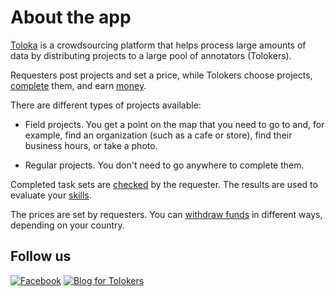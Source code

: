# About the app

[Toloka](https://toloka.ai/tolokers/en/) is a crowdsourcing platform that helps process large amounts of data by distributing projects to a large pool of annotators (Tolokers).

Requesters post projects and set a price, while Tolokers choose projects, [complete](../tasks) them, and earn [money](../priemka#pay).

There are different types of projects available:

- Field projects. You get a point on the map that you need to go to and, for example, find an organization (such as a cafe or store), find their business hours, or take a photo.

- Regular projects. You don't need to go anywhere to complete them.

Completed task sets are [checked](../priemka) by the requester. The results are used to evaluate your [skills](../skills).

The prices are set by requesters. You can [withdraw funds](../pay/about) in different ways, depending on your country.

## Follow us

[![Facebook](https://tlkfrontprod.azureedge.net/portal-production/static/uploaded/images/1677847621789/1677847621789_original_svg.svg)](https://www.facebook.com/tolokaworldwide) [![Blog for Tolokers](https://tlkfrontprod.azureedge.net/portal-production/static/uploaded/images/1682078482831/1682078482831_original_svg.svg)](https://join.toloka.ai/blog/)